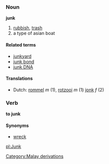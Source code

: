 ===Noun===
'''junk'''

# [[rubbish]], [[trash]]
# a type of asian boat

====Related terms====
*[[junkyard]]
*[[junk bond]]
*[[junk DNA]]

====Translations====
*Dutch: [[rommel]] ''m'' (1), [[rotzooi]] ''m'' (1) [[jonk]] ''f'' (2)

===Verb===
'''to junk'''

====Synonyms====
*[[wreck]]

[[pl:Junk]]
[[Category:Malay derivations]]